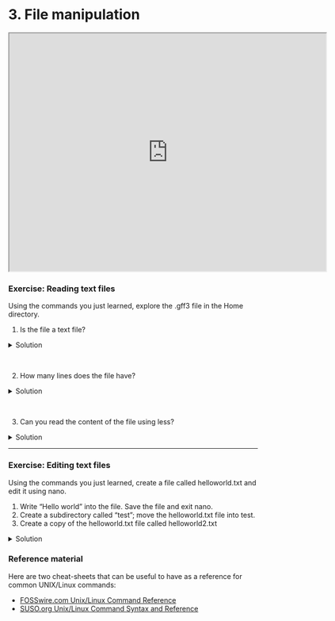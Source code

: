 # 3. File manipulation

<iframe src="https://docs.google.com/presentation/d/15UXlpb-I3KPOB7_JniJu3gT2uypKmCAD/preview" width="640" height="480" allow="autoplay"></iframe>  

### Exercise: Reading text files

Using the commands you just learned, explore the .gff3 file in the Home directory. 

1. Is the file a text file?

<details>
  <summary>
Solution
  </summary>

Yes. You can use `less`, `cat`, `head`, or `tail` and get human-readable info. Note that this doesn't have anything to do with its file extension.
</details> <br>


2. How many lines does the file have?

<details>
  <summary>
Solution
  </summary>


```bash
$ wc -l GCF_009858895.2_ASM985889v3_genomic.gff 
67 GCF_009858895.2_ASM985889v3_genomic.gff
```

There are 67 lines in this file.

</details> <br>

  

3. Can you read the content of the file using less?

<details>
  <summary>
Solution
  </summary>

```bash
$ less GCF_009858895.2_ASM985889v3_genomic.gff 
```

</details>

---

### Exercise: Editing text files

Using the commands you just learned, create a file called helloworld.txt and edit it using nano. 

1. Write “Hello world” into the file. Save the file and exit nano. 
2. Create a subdirectory called “test”; move the helloworld.txt file into test.
3. Create a copy of the helloworld.txt file called helloworld2.txt 

<details>
  <summary>
Solution
  </summary>

1. First, use the `nano` command to open a file called `helloworld.txt`

```bash
$ nano helloworld.txt
```

Inside the nano editor, write "Hello world", then use the `^O` option to write the changes and `^X` to exit.

2. Create a subdirectory called “test”; move the helloworld.txt file into test.

Use the command `mkdir` to create this new directory. Then, use `mv` to move `helloworld.txt` into this directory.


```bash
$ mkdir test
$ mv helloworld.txt test/
```

3. Create a copy of the `helloworld.txt` file called `helloworld2.txt`. 

Change the working directory using `cd`, then use the `cp` command to create the copy.

```bash
$ cd test
$ cp helloworld.txt helloworld2.txt

```

</details>


### Reference material
Here are two cheat-sheets that can be useful to have as a reference for common UNIX/Linux commands:

- [FOSSwire.com Unix/Linux Command Reference](https://files.fosswire.com/2007/08/fwunixref.pdf)
- [SUSO.org Unix/Linux Command Syntax and Reference](https://i.redd.it/6s2q64ticje51.png)
